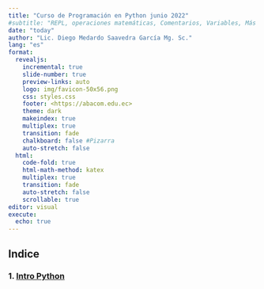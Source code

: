 ```yaml
---
title: "Curso de Programación en Python junio 2022"
#subtitle: "REPL, operaciones matemáticas, Comentarios, Variables, Más de una Variable, Concatenación"
date: "today"
author: "Lic. Diego Medardo Saavedra García Mg. Sc."
lang: "es"
format:
  revealjs:
    incremental: true
    slide-number: true
    preview-links: auto
    logo: img/favicon-50x56.png
    css: styles.css
    footer: <https://abacom.edu.ec>
    theme: dark
    makeindex: true
    multiplex: true
    transition: fade
    chalkboard: false #Pizarra
    auto-stretch: false
  html: 
    code-fold: true
    html-math-method: katex
    multiplex: true
    transition: fade
    auto-stretch: false
    scrollable: true
editor: visual
execute: 
  echo: true
---
```


## Indice

### 1. [Intro Python](https://5t4t1ck.github.io/Curso-de-Python-junio-2022/Intro)
